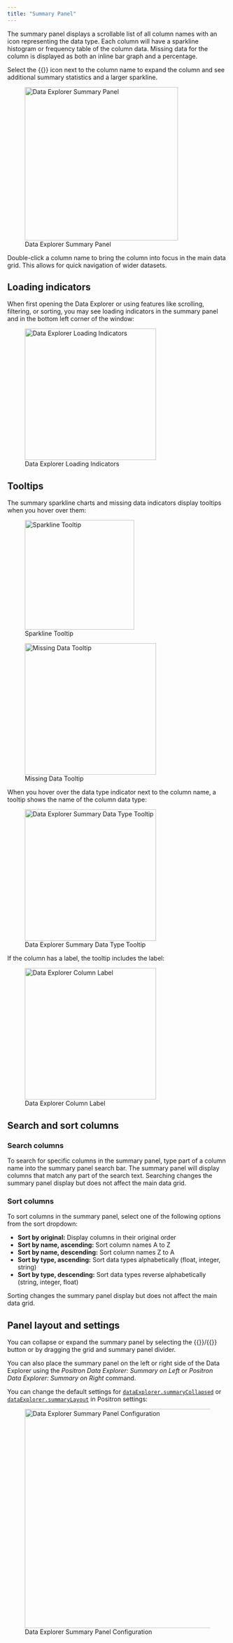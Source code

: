 ```yaml
---
title: "Summary Panel"
---
```


The summary panel displays a scrollable list of all column names with an icon representing the data type. Each column will have a sparkline histogram or frequency table of the column data. Missing data for the column is displayed as both an inline bar graph and a percentage. 

Select the {{<fa chevron-down>}} icon next to the column name to expand the column and see additional summary statistics and a larger sparkline.

![Data Explorer Summary Panel](images/data-explorer-summary-panel.png){width=350 fig-alt="Column arr_delay expanded in the summary panel. There is a bar with 2%, depicting how much data is missing. There is a graph of arrival delays showing a right skew. Summary statistics are displayed: 8,824 missing, --86 min, --5 median, 6.96 mean, 1,127 max, 44.98 SD."}

Double-click a column name to bring the column into focus in the main data grid. This allows for quick navigation of wider datasets.

## Loading indicators

When first opening the Data Explorer or using features like scrolling, filtering, or sorting, you may see loading indicators in the summary panel and in the bottom left corner of the window:

![Data Explorer Loading Indicators](images/data-explorer-loading-indicators.png){width=300 fig-alt="Summary panel showing flight data with columns like year, month, and day. A red progress bar loading indicator next to the column names shows the loading state. In the bottom status bar, a green loading indicator icon shows the loading status."}

## Tooltips

The summary sparkline charts and missing data indicators display tooltips when you hover over them:

::: {layout-ncol=2}

![Sparkline Tooltip](images/data-explorer-summary-sparkline-tooltip.png){width=250}

![Missing Data Tooltip](images/data-explorer-summary-missing-tooltip.png){width=300}
:::

When you hover over the data type indicator next to the column name, a tooltip shows the name of the column data type:

![Data Explorer Summary Data Type Tooltip](images/data-explorer-summary-data-type-tooltip.png){width=300 fig-alt="Histogram showing data for air_time is highlighted, with a tooltip displaying a range of 121.3 to 129.7 and count of 13,239 (4.0%)."}

If the column has a label, the tooltip includes the label:

![Data Explorer Column Label](images/data-explorer-column-label-summary-panel.png){width=300 fig-alt="Hovering over column named 'age' in summary panel. Tooltip reads 'Age in years'"}

## Search and sort columns

### Search columns

To search for specific columns in the summary panel, type part of a column name into the summary panel search bar. The summary panel will display columns that match any part of the search text. Searching changes the summary panel display but does not affect the main data grid.

### Sort columns

To sort columns in the summary panel, select one of the following options from the sort dropdown:

- **Sort by original:** Display columns in their original order
- **Sort by name, ascending:** Sort column names A to Z
- **Sort by name, descending:** Sort column names Z to A  
- **Sort by type, ascending:** Sort data types alphabetically (float, integer, string)
- **Sort by type, descending:** Sort data types reverse alphabetically (string, integer, float)

Sorting changes the summary panel display but does not affect the main data grid.

## Panel layout and settings

You can collapse or expand the summary panel by selecting the {{<fa circle-chevron-left>}}/{{<fa circle-chevron-right>}} button or by dragging the grid and summary panel divider.

You can also place the summary panel on the left or right side of the Data Explorer using the _Positron Data Explorer: Summary on Left_ or _Positron Data Explorer: Summary on Right_ command.

You can change the default settings for [`dataExplorer.summaryCollapsed`](positron://settings/dataExplorer.summaryCollapsed) or [`dataExplorer.summaryLayout`](positron://settings/dataExplorer.summaryLayout) in Positron settings:

![Data Explorer Summary Panel Configuration](images/data-explorer-summary-config.png){width=500 fig-alt="Settings UI screenshot showing 'Data Explorer: Summary Collapsed' with an unchecked box, and 'Data Explorer: Summary Layout' dropdown set to 'left.'"}
